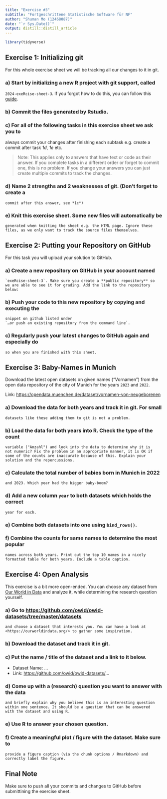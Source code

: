 ```yaml
---
title: "Exercise #3"
subtitle: "Fortgeschrittene Statistische Software für NF"
author: "Shuman Mo (12468087)"
date: "`r Sys.Date()`"
output: distill::distill_article
---
```

  
```r
library(tidyverse)
```

## Exercise 1: Initializing git 

For this whole exercise sheet we will be tracking all our changes to it
in git.

### a)  Start by initializing a new R project with git support, called
`2024-exeRcise-sheet-3`. If you forgot how to do this, you can
follow this
[guide](https://malikaihle.github.io/Introduction-RStudio-Git-GitHub/rstudio_project.html).

### b)  Commit the files generated by Rstudio.

### c)  For all of the following tasks in this exercise sheet we ask you to
always commit your changes after finishing each subtask e.g. create
a commit after task *1d*, *1e* etc.

> Note: This applies only to answers that have text or code as their
> answer. If you complete tasks in a different order or forget to commit
> one, this is no problem. If you change your answers you can just
> create multiple commits to track the changes.

### d)  Name 2 strengths and 2 weaknesses of git. (Don't forget to create a
    commit after this answer, see *1c*)
    
### e)  Knit this exercise sheet. Some new files will automatically be
    generated when knitting the sheet e.g. the HTML page. Ignore these
    files, as we only want to track the source files themselves.

## Exercise 2: Putting your Repository on GitHub 

For this task you will upload your solution to GitHub.

### a)  Create a new repository on GitHub in your account named
    `exeRcise-sheet-3`. Make sure you create a **public repository** so
    we are able to see it for grading. Add the link to the repository
    below:
    
### b)  Push your code to this new repository by copying and executing the
    snippet on github listed under
    `…or push an existing repository from the command line`.
    
### c)  Regularly push your latest changes to GitHub again and especially do
    so when you are finished with this sheet.

## Exercise 3: Baby-Names in Munich 

Download the latest open datasets on given names ("Vornamen") from the
open data repository of the city of Munich for the years `2023` and
`2022`.

Link: <https://opendata.muenchen.de/dataset/vornamen-von-neugeborenen>

### a)  Download the data for both years and track it in git. For small
    datasets like these adding them to git is not a problem.

### b)  Load the data for both years into R. Check the type of the count
    variable ("Anzahl") and look into the data to determine why it is
    not numeric? Fix the problem in an appropriate manner, it is OK if
    some of the counts are inaccurate because of this. Explain your
    solution and the repercussions.

### c)  Calculate the total number of babies born in Munich in 2022
    and 2023. Which year had the bigger baby-boom?

### d)  Add a new column `year` to both datasets which holds the correct
    year for each.

### e)  Combine both datasets into one using `bind_rows()`.

### f)  Combine the counts for same names to determine the most popular
    names across both years. Print out the top 10 names in a nicely
    formatted table for both years. Include a table caption.

## Exercise 4: Open Analysis 

This exercise is a bit more open-ended. You can choose any dataset from
[Our World in Data](https://ourworldindata.org/) and analyze it, while
determining the research question yourself.

### a)  Go to <https://github.com/owid/owid-datasets/tree/master/datasets>
    and choose a dataset that interests you. You can have a look at
    <https://ourworldindata.org/> to gather some inspiration.
    
### b)  Download the dataset and track it in git.

### c)  Put the name / title of the dataset and a link to it below.

-   Dataset Name: ...
-   Link: <https://github.com/owid/owid-datasets/>...

### d)  Come up with a (research) question you want to answer with the data
    and briefly explain why you believe this is an interesting question
    within one sentence. It should be a question that can be answered
    with the dataset and using R.
    
### e)  Use R to answer your chosen question.

### f)  Create a meaningful plot / figure with the dataset. Make sure to
    provide a figure caption (via the chunk options / Rmarkdown) and
    correctly label the figure.

## Final Note

Make sure to push all your commits and changes to GitHub before
submittining the exercise sheet.
